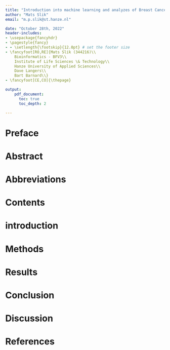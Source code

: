 ```yaml
---
title: "Introduction into machine learning and analyzes of Breast Cancer Proteomes"
author: "Mats Slik"
email: "m.p.slik@st.hanze.nl"

date: "October 28th, 2022"
header-includes:
- \usepackage{fancyhdr}
- \pagestyle{fancy}
- - \setlength{\footskip}{12.0pt} # set the footer size
- \fancyfoot[RO,RE]{Mats Slik (344216)\\
    Bioinformatics - BFV3\\
    Institute of Life Sciences \& Technology\\
    Hanze University of Applied Sciences\\
    Dave Langers\\
    Bart Barnard\\}
- \fancyfoot[CE,CO]{\thepage}

output:
    pdf_document:
      toc: true
      toc_depth: 2

---
```



# Preface
```{=openxml}
<w:p><w:r><w:br w:type="page"/></w:r></w:p>
```
# Abstract
# Abbreviations
# Contents
# introduction
# Methods
# Results
# Conclusion
# Discussion
# References